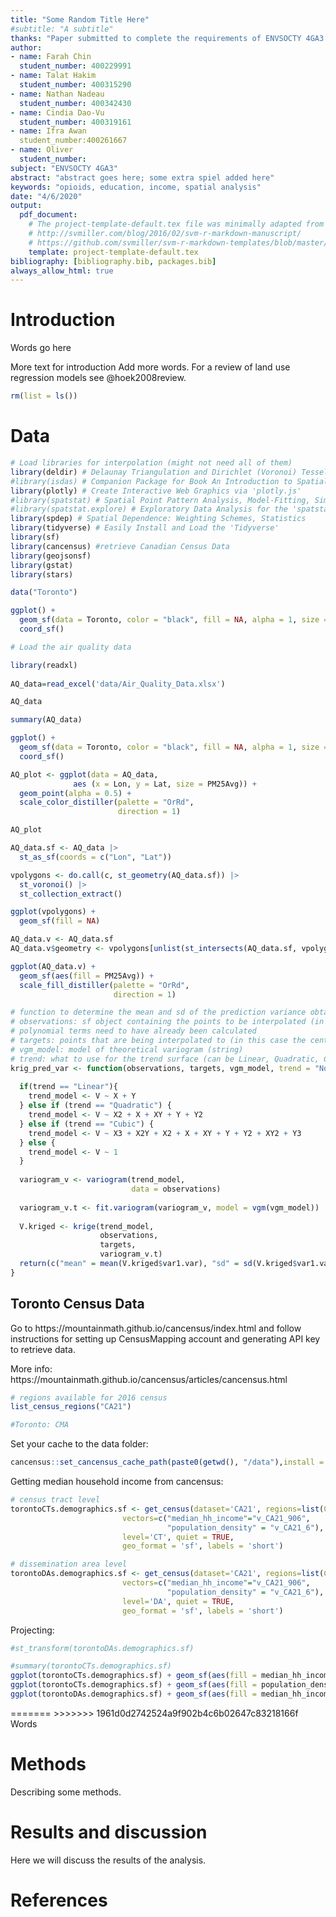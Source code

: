 ```yaml
---
title: "Some Random Title Here"
#subtitle: "A subtitle"
thanks: "Paper submitted to complete the requirements of ENVSOCTY 4GA3 Applied Spatial Statistics; with additional edits by Antonio Paez for this version."
author:
- name: Farah Chin
  student_number: 400229991
- name: Talat Hakim
  student_number: 400315290
- name: Nathan Nadeau
  student_number: 400342430
- name: Cindia Dao-Vu
  student_number: 400319161
- name: Ifra Awan
  student_number:400261667 
- name: Oliver
  student_number: 
subject: "ENVSOCTY 4GA3"
abstract: "abstract goes here; some extra spiel added here"
keywords: "opioids, education, income, spatial analysis"
date: "4/6/2020"
output:
  pdf_document:
    # The project-template-default.tex file was minimally adapted from Steven V. Miller's template for academic manuscripts. See:
    # http://svmiller.com/blog/2016/02/svm-r-markdown-manuscript/
    # https://github.com/svmiller/svm-r-markdown-templates/blob/master/svm-latex-ms.tex
    template: project-template-default.tex
bibliography: [bibliography.bib, packages.bib]
always_allow_html: true
---
```


# Introduction

Words go here

More text for introduction
Add more words. For a review of land use regression models see @hoek2008review.

```r
rm(list = ls())
```

# Data

```r
# Load libraries for interpolation (might not need all of them)
library(deldir) # Delaunay Triangulation and Dirichlet (Voronoi) Tessellation
#library(isdas) # Companion Package for Book An Introduction to Spatial Data Analysis and Statistics
library(plotly) # Create Interactive Web Graphics via 'plotly.js'
#library(spatstat) # Spatial Point Pattern Analysis, Model-Fitting, Simulation, Tests
#library(spatstat.explore) # Exploratory Data Analysis for the 'spatstat' Family
library(spdep) # Spatial Dependence: Weighting Schemes, Statistics
library(tidyverse) # Easily Install and Load the 'Tidyverse'
library(sf)
library(cancensus) #retrieve Canadian Census Data
library(geojsonsf)
library(gstat)
library(stars)
```

```r
data("Toronto")
```

```r
ggplot() +
  geom_sf(data = Toronto, color = "black", fill = NA, alpha = 1, size = .3) +
  coord_sf()
```

```r
# Load the air quality data

library(readxl)
 
AQ_data=read_excel('data/Air_Quality_Data.xlsx')

AQ_data
```

```r
summary(AQ_data)
```
```r
ggplot() +
  geom_sf(data = Toronto, color = "black", fill = NA, alpha = 1, size = .3) +
  coord_sf()
```

```r
AQ_plot <- ggplot(data = AQ_data, 
              aes (x = Lon, y = Lat, size = PM25Avg)) +
  geom_point(alpha = 0.5) + 
  scale_color_distiller(palette = "OrRd",
                        direction = 1)

AQ_plot
```

```r
AQ_data.sf <- AQ_data |> 
  st_as_sf(coords = c("Lon", "Lat"))
```

```r
vpolygons <- do.call(c, st_geometry(AQ_data.sf)) |> 
  st_voronoi() |> 
  st_collection_extract()
```

```r
ggplot(vpolygons) + 
  geom_sf(fill = NA)
```

```r
AQ_data.v <- AQ_data.sf
AQ_data.v$geometry <- vpolygons[unlist(st_intersects(AQ_data.sf, vpolygons))] 
```

```r
ggplot(AQ_data.v) + 
  geom_sf(aes(fill = PM25Avg)) +
  scale_fill_distiller(palette = "OrRd", 
                       direction = 1)
```

```r
# function to determine the mean and sd of the prediction variance obtained with different kriging parameters
# observations: sf object containing the points to be interpolated (in this case the air pollution readings)
# polynomial terms need to have already been calculated
# targets: points that are being interpolated to (in this case the centroids)
# vgm_model: model of theoretical variogram (string)
# trend: what to use for the trend surface (can be Linear, Quadratic, Cubic, or None)
krig_pred_var <- function(observations, targets, vgm_model, trend = "None"){
  
  if(trend == "Linear"){
    trend_model <- V ~ X + Y
  } else if (trend == "Quadratic") {
    trend_model <- V ~ X2 + X + XY + Y + Y2
  } else if (trend == "Cubic") {
    trend_model <- V ~ X3 + X2Y + X2 + X + XY + Y + Y2 + XY2 + Y3
  } else {
    trend_model <- V ~ 1
  }
  
  variogram_v <- variogram(trend_model, 
                           data = observations)
  
  variogram_v.t <- fit.variogram(variogram_v, model = vgm(vgm_model))
  
  V.kriged <- krige(trend_model,
                    observations, 
                    targets, 
                    variogram_v.t)
  return(c("mean" = mean(V.kriged$var1.var), "sd" = sd(V.kriged$var1.var)))
}
```

## Toronto Census Data 

Go to https://mountainmath.github.io/cancensus/index.html and follow instructions for setting up CensusMapping account and generating API key to retrieve data.

More info: https://mountainmath.github.io/cancensus/articles/cancensus.html

```r
# regions available for 2016 census
list_census_regions("CA21")

#Toronto: CMA
```
Set your cache to the data folder:
```r
cancensus::set_cancensus_cache_path(paste0(getwd(), "/data"),install = TRUE, overwrite = TRUE)
```

Getting median household income from cancensus:
```r
# census tract level 
torontoCTs.demographics.sf <- get_census(dataset='CA21', regions=list(CMA="35535"),
                         vectors=c("median_hh_income"="v_CA21_906",
                                   "population_density" = "v_CA21_6"), 
                         level='CT', quiet = TRUE, 
                         geo_format = 'sf', labels = 'short')

# dissemination area level
torontoDAs.demographics.sf <- get_census(dataset='CA21', regions=list(CMA="35535"),
                         vectors=c("median_hh_income"="v_CA21_906",
                                   "population_density" = "v_CA21_6"), 
                         level='DA', quiet = TRUE, 
                         geo_format = 'sf', labels = 'short')
```

Projecting:
```r
#st_transform(torontoDAs.demographics.sf)
```


```r
#summary(torontoCTs.demographics.sf)
ggplot(torontoCTs.demographics.sf) + geom_sf(aes(fill = median_hh_income)) + labs(fill = "Median Household Income")
ggplot(torontoCTs.demographics.sf) + geom_sf(aes(fill = population_density)) + labs(fill = "Population density per square km")
ggplot(torontoDAs.demographics.sf) + geom_sf(aes(fill = median_hh_income)) + labs(fill = "Median Household Income")
```


=======
>>>>>>> 1961d0d2742524a9f902b4c6b02647c83218166f
Words

# Methods

Describing some methods.

# Results and discussion

<!-- I think it would be a good idea to have a section with the discussion of the findings -->

Here we will discuss the results of the analysis.

# References

